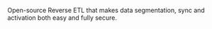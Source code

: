 Open-source Reverse ETL that makes data segmentation, sync and activation both easy and fully secure.